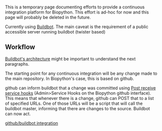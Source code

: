 This is a temporary page documenting efforts to provide a continuous integration platform for Biopython. This effort is ad-hoc for now and this page will probably be deleted in the future.


Currently using [http://buildbot.net Buildbot]. The main caveat is the requirement of a public accessible server running buildbot (twister based)

== Workflow ==

[http://buildbot.net/buildbot/docs/current/full.html Buildbot's architecture] might be important to understand the next paragraphs.

The starting point for any continuous integration will be any change made to the main repository. In Biopython's case, this is based on github.

github can inform buildbot that a change was committed using [http://help.github.com/post-receive-hooks/ Post receive service hooks] (Admin>Service Hooks on the Biopython github interface). This means that whenever there is a change, github can POST that to a list of specified URLs. One of those URLs will be a script that will call the buildbot master, informing that there are changes to the source. Buildbot can now act.



[http://www.apparatusproject.org/blog/2009/06/github-and-buildbot-continuous-integration/ github/buildbot integration]